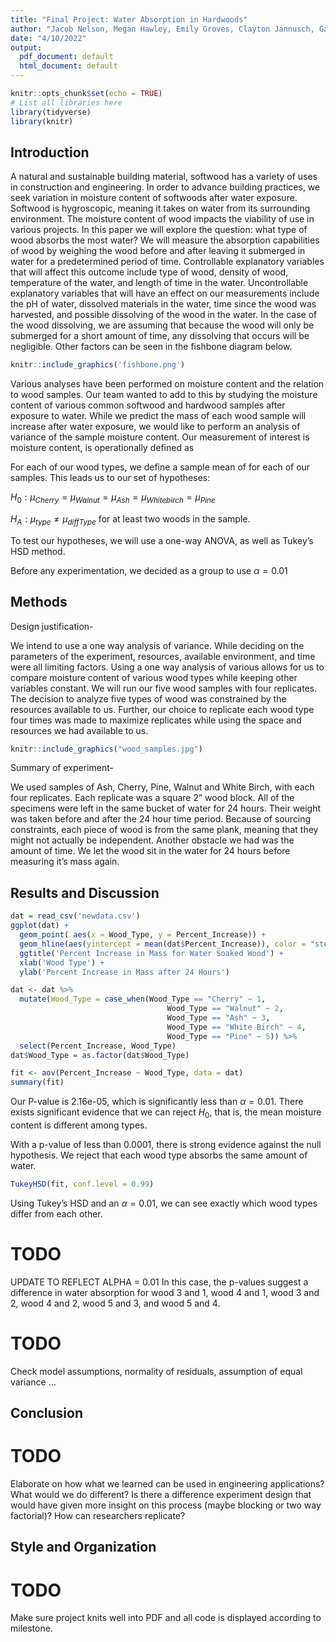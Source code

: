 ```yaml
---
title: "Final Project: Water Absorption in Hardwoods"
author: "Jacob Nelson, Megan Hawley, Emily Groves, Clayton Jannusch, Gavin Wilson"
date: "4/10/2022"
output:
  pdf_document: default
  html_document: default
---
```


```r
knitr::opts_chunk$set(echo = TRUE)
# List all libraries here
library(tidyverse)
library(knitr)
```


## Introduction

A natural and sustainable building material, softwood has a variety of uses in construction and engineering. In order to advance building practices, we seek variation in moisture content of softwoods after water exposure. Softwood is hygroscopic, meaning it takes on water from its surrounding environment. The moisture content of wood impacts the viability of use in various projects. In this paper we will explore the question: what type of wood absorbs the most water?
We will measure the absorption capabilities of wood by weighing the wood before and after leaving it submerged in water for a predetermined period of time. Controllable explanatory variables that will affect this outcome include type of wood, density of wood, temperature of the water, and length of time in the water. Uncontrollable explanatory variables that will have an effect on our measurements include the pH of water, dissolved materials in the water, time since the wood was harvested, and possible dissolving of the wood in the water. In the case of the wood dissolving, we are assuming that because the wood will only be submerged for a short amount of time, any dissolving that occurs will be negligible. Other factors can be seen in the fishbone diagram below.

```r
knitr::include_graphics('fishbone.png')
```


Various analyses have been performed on moisture content and the relation to wood samples. Our team wanted to add to this by studying the moisture content of various common softwood and hardwood samples after exposure to water. While we predict the mass of each wood sample will increase after water exposure, we would like to perform an analysis of variance of the sample moisture content. Our measurement of interest is moisture content, is operationally defined as

For each of our wood types, we define a sample mean of  for each of our samples.
This leads us to our set of hypotheses:


$H_0: \mu_{Cherry} = \mu_{Walnut} = \mu_{Ash} = \mu_{Whitebirch} = \mu_{Pine}$

$H_A: \mu_{type} \ne \mu_{diffType}$ for at least two woods in the sample.


To test our hypotheses, we will use a one-way ANOVA, as well as Tukey’s HSD method.

Before any experimentation, we decided as a group to use $\alpha = 0.01$


## Methods

Design justification-

We intend to use a one way analysis of variance. While deciding on the parameters of the experiment, resources, available environment, and time were all limiting factors. Using a one way analysis of various allows for us to compare moisture content of various wood types while keeping other variables constant. We will run our five wood samples with four replicates. The decision to analyze five types of wood was constrained by the resources available to us. Further, our choice to replicate each wood type four times was made to maximize replicates while using the space and resources we had available to us.

```r
knitr::include_graphics("wood_samples.jpg")
```


Summary of experiment-

We used samples of Ash, Cherry, Pine, Walnut and White Birch, with each four replicates. Each replicate was a square 2” wood block. All of the specimens were left in the same bucket of water for 24 hours. Their weight was taken before and after the 24 hour time period. Because of sourcing constraints, each piece of wood is from the same plank, meaning that they might not actually be independent. Another obstacle we had was the amount of time. We let the wood sit in the water for 24 hours before measuring it’s mass again.


## Results and Discussion

```r
dat = read_csv('newdata.csv')
ggplot(dat) +
  geom_point( aes(x = Wood_Type, y = Percent_Increase)) +
  geom_hline(aes(yintercept = mean(dat$Percent_Increase)), color = "steelblue") +
  ggtitle('Percent Increase in Mass for Water Soaked Wood') +
  xlab('Wood Type') +
  ylab('Percent Increase in Mass after 24 Hours')
```



```r
dat <- dat %>%
  mutate(Wood_Type = case_when(Wood_Type == "Cherry" ~ 1,
                                   Wood_Type == "Walnut" ~ 2,
                                   Wood_Type == "Ash" ~ 3,
                                   Wood_Type == "White Birch" ~ 4,
                                   Wood_Type == "Pine" ~ 5)) %>%
  select(Percent_Increase, Wood_Type)
dat$Wood_Type = as.factor(dat$Wood_Type)

fit <- aov(Percent_Increase ~ Wood_Type, data = dat)
summary(fit)
```

Our P-value is 2.16e-05, which is significantly less than $\alpha = 0.01$. There exists significant evidence that we can reject $H_0$, that is, the mean moisture content is different among types. 

With a p-value of less than 0.0001, there is strong evidence against the null hypothesis. We reject that each wood type absorbs the same amount of water.

```r
TukeyHSD(fit, conf.level = 0.99)
```

Using Tukey's HSD and an $\alpha = 0.01$, we can see exactly which wood types differ from each other. 

# TODO

UPDATE TO REFLECT ALPHA = 0.01 In this case, the p-values suggest a difference in water absorption for wood 3 and 1, wood 4 and 1, wood 3 and 2, wood 4 and 2, wood 5 and 3, and wood 5 and 4.

# TODO

Check model assumptions, normality of residuals, assumption of equal variance ...


## Conclusion

# TODO

Elaborate on how what we learned can be used in engineering applications? What would we do different? Is there a difference experiment design that would have given more insight on this process (maybe blocking or two way factorial)? How can researchers replicate? 

## Style and Organization

# TODO

Make sure project knits well into PDF and all code is displayed according to milestone. 